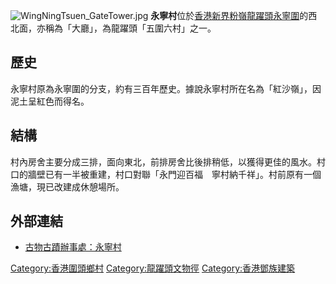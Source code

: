 [[File:WingNingTsuen_GateTower.jpg|thumb]]
'''永寧村'''位於[[香港|香港]][[新界|新界]][[粉嶺|粉嶺]][[龍躍頭|龍躍頭]][[永寧圍|永寧圍]]的西北面，亦稱為「大廳」，為龍躍頭「五圍六村」之一。

==歷史==
永寧村原為永寧圍的分支，約有三百年歷史。據說永寧村所在名為「紅沙嶺」，因泥土呈紅色而得名。

==結構==
村內房舍主要分成三排，面向東北，前排房舍比後排稍低，以獲得更佳的風水。村口的牆壁已有一半被重建，村口對聯「永門迎百福　寧村納千祥」。村前原有一個漁塘，現已改建成休憩場所。

==外部連結==
*[http://www.amo.gov.hk/b5/trails_lung1.php?tid=4b 古物古蹟辦事處：永寧村] {{Wayback|url=http://www.amo.gov.hk/b5/trails_lung1.php?tid=4b |date=20191023234647 }} 

{{龍躍頭文物徑文物}}

[[Category:香港圍頭鄉村|Category:香港圍頭鄉村]]
[[Category:龍躍頭文物徑|Category:龍躍頭文物徑]]
[[Category:香港鄧族建築|Category:香港鄧族建築]]